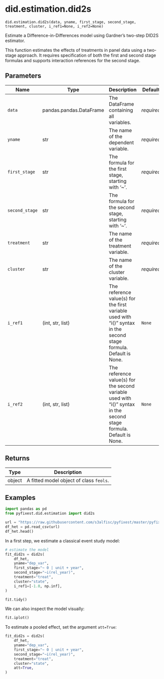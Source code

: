 # did.estimation.did2s { #pyfixest.did.estimation.did2s }

`did.estimation.did2s(data, yname, first_stage, second_stage, treatment, cluster, i_ref1=None, i_ref2=None)`

Estimate a Difference-in-Differences model using Gardner's two-step DID2S estimator.

This function estimates the effects of treatments in panel data using a two-stage approach. It requires specification of
both the first and second stage formulas and supports interaction references for the second stage.

## Parameters

| Name           | Type                    | Description                                                                                                         | Default    |
|----------------|-------------------------|---------------------------------------------------------------------------------------------------------------------|------------|
| `data`         | pandas.pandas.DataFrame | The DataFrame containing all variables.                                                                             | _required_ |
| `yname`        | str                     | The name of the dependent variable.                                                                                 | _required_ |
| `first_stage`  | str                     | The formula for the first stage, starting with '~'.                                                                 | _required_ |
| `second_stage` | str                     | The formula for the second stage, starting with '~'.                                                                | _required_ |
| `treatment`    | str                     | The name of the treatment variable.                                                                                 | _required_ |
| `cluster`      | str                     | The name of the cluster variable.                                                                                   | _required_ |
| `i_ref1`       | (int, str, list)        | The reference value(s) for the first variable used with "i()" syntax in the second stage formula. Default is None.  | `None`     |
| `i_ref2`       | (int, str, list)        | The reference value(s) for the second variable used with "i()" syntax in the second stage formula. Default is None. | `None`     |

## Returns

| Type   | Description                             |
|--------|-----------------------------------------|
| object | A fitted model object of class `feols`. |

## Examples

```python
import pandas as pd
from pyfixest.did.estimation import did2s

url = "https://raw.githubusercontent.com/s3alfisc/pyfixest/master/pyfixest/did/data/df_het.csv"
df_het = pd.read_csv(url)
df_het.head()
```

In a first step, we estimate a classical event study model:

```python
# estimate the model
fit_did2s = did2s(
    df_het,
    yname="dep_var",
    first_stage="~ 0 | unit + year",
    second_stage="~i(rel_year)",
    treatment="treat",
    cluster="state",
    i_ref1=[-1.0, np.inf],
)

fit.tidy()
```

We can also inspect the model visually:

```python
fit.iplot()
```

To estimate a pooled effect, set the argument `att=True`:

```python
fit_did2s = did2s(
    df_het,
    yname="dep_var",
    first_stage="~ 0 | unit + year",
    second_stage="~i(rel_year)",
    treatment="treat",
    cluster="state",
    att=True,
)
```